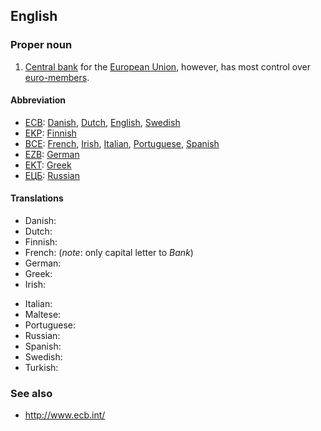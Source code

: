 {{wikipedia}}
==English==

===Proper noun===
{{en-proper noun}}

# [[central bank|Central bank]] for the [[European Union]], however, has most control over [[euro-members]].

====Abbreviation====
*[[ECB]]: [[Danish]], [[Dutch]], [[English]], [[Swedish]]
*[[EKP]]: [[Finnish]]
*[[BCE]]: [[French]], [[Irish]], [[Italian]], [[Portuguese]], [[Spanish]]
*[[EZB]]: [[German]]
*[[ΕΚΤ]]: [[Greek]]
*[[ЕЦБ]]: [[Russian]]

====Translations====
{{trans-top|central bank for the European Union}}
*Danish: {{t|da|Den Europæiske Centralbank}}
*Dutch: {{t|nl|Europese Centrale Bank}}
*Finnish: {{t|fi|Euroopan keskuspankki}}
*French: {{t|fr|Banque centrale européenne|f}} (''note'': only capital letter to ''Bank'')
*German: {{t|de|Europäische Zentralbank}}
*Greek: {{t|el|Ευρωπαϊκή Κεντρική Τράπεζα}}
*Irish: {{t|ga|Banc Ceannais na hEorpa|xs=Irish}}
{{trans-mid}}
*Italian: {{t|it|Banca Centrale Europea}}
*Maltese: {{t|mt|Bank Ċentrali Ewropew|xs=Maltese}}
*Portuguese: {{t|pt|Banco Central Europeu}}
*Russian: {{t|ru|Европейский центральный банк}}
*Spanish: {{t|es|Banco Central Europeo}}
*Swedish: {{t|sv|Europeiska centralbanken}}
* Turkish: {{t|tr|Avrupa Merkez Bankası}}
{{trans-bottom}}

===See also===
*http://www.ecb.int/